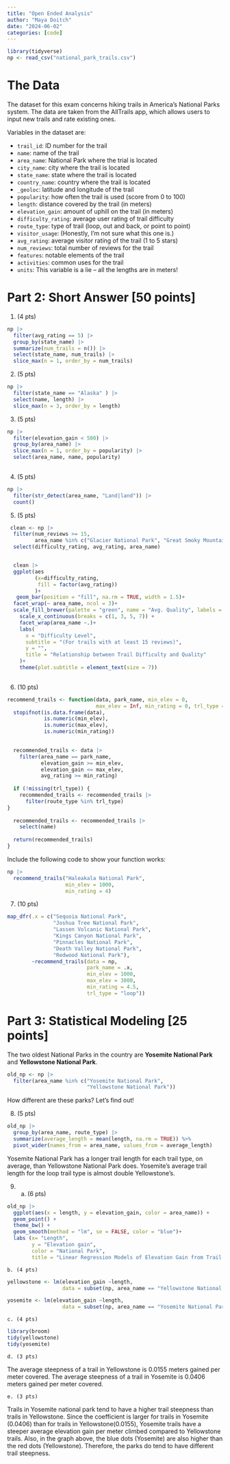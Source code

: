 ```yaml
---
title: "Open Ended Analysis"
author: "Maya Doitch"
date: "2024-06-02"
categories: [code]
---
```


```r
library(tidyverse)
np <- read_csv("national_park_trails.csv")
```

# The Data {-}

The dataset for this exam concerns hiking trails in America’s National Parks system. The data are taken from the AllTrails app, which allows users to input new trails and rate existing ones.

Variables in the dataset are:

+ `trail_id`: ID number for the trail
+ `name`: name of the trail
+ `area_name`: National Park where the trial is located
+ `city_name`: city where the trail is located
+ `state_name`: state where the trail is located
+ `country_name`: country where the trail is located
+ `_geoloc`: latitude and longitude of the trail
+ `popularity`: how often the trail is used (score from 0 to 100)
+ `length`: distance covered by the trail (in meters)
+ `elevation_gain`: amount of uphill on the trail (in meters)
+ `difficulty_rating`: average user rating of trail difficulty
+ `route_type`: type of trail (loop, out and back, or point to point)
+ `visitor_usage`: (Honestly, I’m not sure what this one is.)
+ `avg_rating`: average visitor rating of the trail (1 to 5 stars)
+ `num_reviews`: total number of reviews for the trail
+ `features`: notable elements of the trail
+ `activities`: common uses for the trail
+ `units`: This variable is a lie -- all the lengths are in meters!

# Part 2: Short Answer [50 points]

1. (4 pts)

```r
np |> 
  filter(avg_rating == 5) |> 
  group_by(state_name) |>
  summarize(num_trails = n()) |> 
  select(state_name, num_trails) |> 
  slice_max(n = 1, order_by = num_trails)

```

2. (5 pts)

```r

np |> 
  filter(state_name == "Alaska" ) |> 
  select(name, length) |> 
  slice_max(n = 3, order_by = length)

```

3. (5 pts) 

```r

np |> 
  filter(elevation_gain < 500) |> 
  group_by(area_name) |> 
  slice_max(n = 1, order_by = popularity) |> 
  select(area_name, name, popularity)
  
```

4. (5 pts) 

```r
np |> 
  filter(str_detect(area_name, "Land|land")) |> 
  count()
```

5. (5 pts)

```r
 clean <- np |> 
  filter(num_reviews >= 15, 
         area_name %in% c("Glacier National Park", "Great Smoky Mountains National Park"))|> 
  select(difficulty_rating, avg_rating, area_name)


  clean |> 
  ggplot(aes
         (x=difficulty_rating,
          fill = factor(avg_rating))
         )+
   geom_bar(position = "fill", na.rm = TRUE, width = 1.5)+
  facet_wrap(~ area_name, ncol = 3)+
  scale_fill_brewer(palette = "green", name = "Avg. Quality", labels = c("3.5", "4", "4.5", "5"))+
    scale_x_continuous(breaks = c(1, 3, 5, 7)) +
    facet_wrap(area_name ~.)+
    labs(
      x = "Difficulty Level",
      subtitle = "(For trails with at least 15 reviews)",
      y = "",
      title = "Relationship between Trail Difficulty and Quality"
    )+ 
    theme(plot.subtitle = element_text(size = 7))
  
```

6. (10 pts)

```r
recommend_trails <- function(data, park_name, min_elev = 0, 
                             max_elev = Inf, min_rating = 0, trl_type = NULL){
  stopifnot(is.data.frame(data),
            is.numeric(min_elev),
            is.numeric(max_elev),
            is.numeric(min_rating))

  
  recommended_trails <- data |>
    filter(area_name == park_name,
           elevation_gain >= min_elev,
           elevation_gain <= max_elev,
           avg_rating >= min_rating) 
  
  if (!missing(trl_type)) {
    recommended_trails <- recommended_trails |>
      filter(route_type %in% trl_type)
}
  
  recommended_trails <- recommended_trails |>
    select(name)
  
  return(recommended_trails)
}
```

Include the following code to show your function works:

```r
np |> 
  recommend_trails("Haleakala National Park", 
                   min_elev = 1000, 
                   min_rating = 4)
```

7. (10 pts) 

```r

map_dfr(.x = c("Sequoia National Park",
               "Joshua Tree National Park",
               "Lassen Volcanic National Park",
               "Kings Canyon National Park",
               "Pinnacles National Park",
               "Death Valley National Park",
               "Redwood National Park"),
        ~recommend_trails(data = np,
                          park_name = .x,
                          min_elev = 1000,
                          max_elev = 3000,
                          min_rating = 4.5,
                          trl_type = "loop"))

```

# Part 3: Statistical Modeling [25 points]

The two oldest National Parks in the country are **Yosemite National Park** and **Yellowstone National Park**.

```r
old_np <- np |> 
  filter(area_name %in% c("Yosemite National Park",
                          "Yellowstone National Park"))
```

How different are these parks? Let’s find out!

8. (5 pts) 

```r
old_np |>
  group_by(area_name, route_type) |> 
  summarize(average_length = mean(length, na.rm = TRUE)) %>%
  pivot_wider(names_from = area_name, values_from = average_length)
```
Yosemite National Park has a longer trail length for each trail type, on average, than Yellowstone National Park does. Yosemite's average trail length for the loop trail type is almost double Yellowstone's.  


9. 

    a. (6 pts)

```r
old_np |> 
  ggplot(aes(x = length, y = elevation_gain, color = area_name)) +
  geom_point() +
  theme_bw() +
  geom_smooth(method = "lm", se = FALSE, color = "blue")+
  labs (x= "Length",
        y = "Elevation gain",
        color = "National Park",
        title = "Linear Regression Models of Elevation Gain from Trail Length")

```


    b. (4 pts)

```r
yellowstone <- lm(elevation_gain ~length,
                  data = subset(np, area_name == "Yellowstone National Park"))

yosemite <- lm(elevation_gain ~length,
                  data = subset(np, area_name == "Yosemite National Park"))

```

    c. (4 pts)

```r
library(broom)
tidy(yellowstone)
tidy(yosemite)
```

    d. (3 pts)

The average steepness of a trail in Yellowstone is 0.0155 meters gained per meter covered. The average steepness of a trail in Yosemite is 0.0406 meters gained per meter covered. 

    e. (3 pts)
Trails in Yosemite national park tend to have a higher trail steepness than trails in Yellowstone. Since the coefficient is larger for trails in Yosemite (0.0406) than for trails in Yellowstone(0.0155), Yosemite trails have a steeper average elevation gain per meter climbed compared to Yellowstone trails. Also, in the graph above, the blue dots (Yosemite) are also higher than the red dots (Yellowstone). Therefore, the parks do tend to have different trail steepness. 


